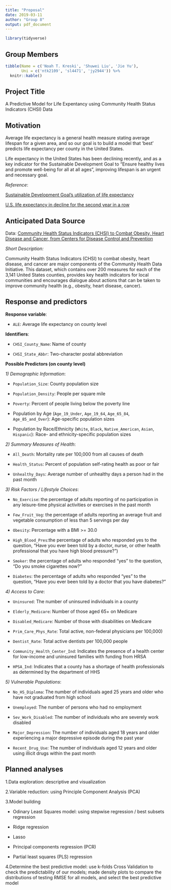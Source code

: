 ```yaml
---
title: "Proposal"
date: 2019-03-11
author: "Group 8"
output: pdf_document
---
```


```r
library(tidyverse)
```

## Group Members

```r
tibble(Name = c('Noah T. Kreski', 'Shuwei Liu', 'Jie Yu'),
       Uni = c('ntk2109', 'sl4471', 'jy2944')) %>% 
  knitr::kable()
```

## Project Title

A Predictive Model for Life Expentancy using Community Health Status Indicators (CHSI) Data


## Motivation

Average life expectancy is a general health measure stating average lifespan for a given area, and so our goal is to build a model that 'best' predicts life expectancy per county in the United States.

Life expectancy in the United States has been declining recently, and as a key indicator for the Sustainable Development Goal to “Ensure healthy lives and promote well-being for all at all ages”, improving lifespan is an urgent and necessary goal.

_Reference_:

[Sustainable Development Goal's utilization of life expectancy](https://www.who.int/gho/publications/world_health_statistics/2016/EN_WHS2016_Chapter3.pdf)

[U.S. life expectancy in decline for the second year in a row](https://www.aafp.org/news/health-of-the-public/20181210lifeexpectdrop.html)


## Anticipated Data Source
Data: [Community Health Status Indicators (CHSI) to Combat Obesity, Heart Disease and Cancer, from Centers for Disease Control and Prevention](https://healthdata.gov/dataset/community-health-status-indicators-chsi-combat-obesity-heart-disease-and-cancer)

_Short Description:_

Community Health Status Indicators (CHSI) to combat obesity, heart disease, and cancer are major components of the Community Health Data Initiative. This dataset, which contains over 200 measures for each of the 3,141 United States counties, provides key health indicators for local communities and encourages dialogue about actions that can be taken to improve community health (e.g., obesity, heart disease, cancer).


## Response and predictors

**Response variable**: 

* `ALE`: Average life expectancy on county level  


**Identifiers**:

* `CHSI_County_Name`: Name of county

* `CHSI_State_Abbr`: Two-character postal abbreviation


**Possible Predictors (on county level)**

_1) Demographic Information_:

* `Population_Size`: County population size

* `Population_Density`: People per square mile

* `Poverty`: Percent of people living below the poverty line

* Population by Age (`Age_19_Under`, `Age_19_64`, `Age_65_84`, `Age_85_and_Over`): Age-specific population sizes

* Population by Race/Ethnicity (`White`, `Black`, `Native_American`, `Asian`, `Hispanic`): Race- and ethnicity-specific population sizes

_2) Summary Measures of Health_:

* `All_Death`: Mortality rate per 100,000 from all causes of death

* `Health_Status`: Percent of population self-rating health as poor or fair

* `Unhealthy_Days`: Average number of unhealthy days a person had in the past month

_3) Risk Factors / Lifestyle Choices_:

* `No_Exercise`: the percentage of adults reporting of no participation in any leisure-time physical activities or exercises in the past month

* `Few_Fruit_Veg`: the percentage of adults reporting an average fruit and vegetable consumption of less than 5 servings per day

* `Obesity`: Percentage with a BMI >= 30.0

* `High_Blood_Pres`:the percentage of adults who responded yes to the question, “Have you ever been told by a doctor, nurse, or other health professional that you have high blood pressure?”)

* `Smoker`: the percentage of adults who responded “yes” to the question, “Do you smoke cigarettes now?”

* `Diabetes`: the percentage of adults who responded “yes” to the question, “Have you ever been told by a doctor that you have diabetes?”

_4) Access to Care_:

* `Uninsured`: The number of uninsured individuals in a county

* `Elderly_Medicare`: Number of those aged 65+ on Medicare

* `Disabled_Medicare`: Number of those with disabilities on Medicare

* `Prim_Care_Phys_Rate`: Total active, non-federal physicians per 100,000)

* `Dentist_Rate`: Total active dentists per 100,000 people

* `Community_Health_Center_Ind`: Indicates the presence of a health center for low-income and uninsured families with funding from HRSA

* `HPSA_Ind`: Indicates that a county has a shortage of health professionals as determined by the department of HHS


_5) Vulnerable Populations_:

* `No_HS_Diploma`: The number of individuals aged 25 years and older who have not graduated from high school

* `Unemployed`: The number of persons who had no employment

* `Sev_Work_Disabled`: The number of individuals who are severely work disabled

* `Major_Depression`: The number of individuals aged 18 years and older experiencing a major depressive episode during the past year

* `Recent_Drug_Use`: The number of individuals aged 12 years and older using illicit drugs within the past month


## Planned analyses

1.Data exploration: descriptive and visualization

2.Variable reduction: using Principle Component Analysis (PCA)

3.Model building

* Odinary Least Squares model: using stepwise regression / best subsets regression

* Ridge regression

* Lasso

* Principal components regression (PCR)

* Partial least squares (PLS) regression  

4.Determine the best predictive model:  use k-folds Cross Validation to check the predictability of our models; made density plots to compare the distributions of testing RMSE for all models, and select the best predictive model